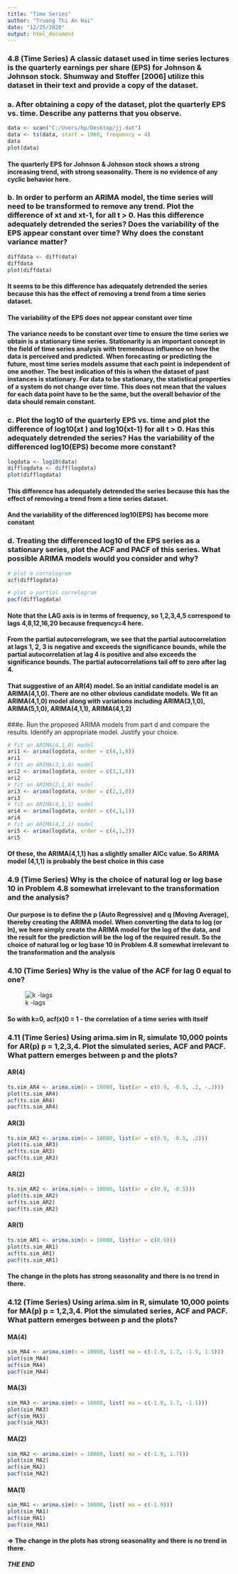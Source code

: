 ---
title: "Time Series"
author: "Truong Thi An Hai"
date: "12/25/2020"
output: html_document
---

### 4.8 (Time Series)  A classic dataset used in time series lectures is the quarterly earnings per share (EPS) for Johnson & Johnson stock.  Shumway and Stoffer [2006] utilize this dataset in their text and provide a copy of the dataset. 

### a. After obtaining a copy of the dataset, plot the quarterly EPS vs. time.  Describe any patterns that you observe. 

```{r}
data <- scan("C:/Users/hp/Desktop/jj.dat")
data <- ts(data, start = 1960, frequency = 4)
data
plot(data)

``` 

#### The quarterly EPS for Johnson & Johnson stock shows a strong increasing trend, with strong seasonality. There is no evidence of any cyclic behavior here.  


### b. In order to perform an ARIMA model, the time series will need to be transformed to remove any trend.  Plot the difference of xt and xt-1, for all t > 0.   Has this difference adequately detrended the series? Does the variability of the EPS appear constant over time?  Why does the constant variance matter? 
```{r}
diffdata <- diff(data)
diffdata
plot(diffdata)
```  

#### It seems to be this difference has adequately detrended the series because this has the effect of removing a trend from a time series dataset. 

#### The variability of the EPS does not appear constant over time  

#### The variance needs to be constant over time to ensure the time series we obtain is a stationary time series. Stationarity is an important concept in the field of time series analysis with tremendous influence on how the data is perceived and predicted. When forecasting or predicting the future, most time series models assume that each point is independent of one another. The best indication of this is when the dataset of past instances is stationary. For data to be stationary, the statistical properties of a system do not change over time. This does not mean that the values for each data point have to be the same, but the overall behavior of the data should remain constant.   

### c. Plot the log10 of the quarterly EPS vs. time and plot the difference of log10(xt ) and log10(xt-1) for all t > 0.  Has this adequately detrended the series?  Has the variability of the differenced log10(EPS) become more constant?  

```{r}
logdata <- log10(data)
difflogdata <- diff(logdata)
plot(difflogdata)

```  

#### This difference has adequately detrended the series because this has the effect of removing a trend from a time series dataset. 
#### And the variability of the differenced log10(EPS) has become more constant  

### d. Treating the differenced log10 of the EPS series as a stationary series, plot the ACF and PACF of this series.  What possible ARIMA models would you consider and why?


```{r}
# plot a correlogram 
acf(difflogdata)

# plot a partial correlogram 
pacf(difflogdata)

```  

#### Note that the LAG axis is in terms of frequency, so 1,2,3,4,5 correspond to lags 4,8,12,16,20 because frequency=4 here.  

#### From the partial autocorrelogram, we see that the partial autocorrelation at lags 1, 2, 3 is negative and exceeds the significance bounds, while the partial autocorrelation at lag 4 is positive and also exceeds the significance bounds. The partial autocorrelations tail off to zero after lag 4.

#### That suggestive of an AR(4) model. So an initial candidate model is an ARIMA(4,1,0). There are no other obvious candidate models. We fit an ARIMA(4,1,0) model along with variations including ARIMA(3,1,0), ARIMA(5,1,0), ARIMA(4,1,1), ARIMA(4,1,2)

###e. Run the proposed ARIMA models from part d and compare the results.  Identify an appropriate model.  Justify your choice.

```{r}
# fit an ARIMA(4,1,0) model
ari1 <- arima(logdata, order = c(4,1,0)) 
ari1
# fit an ARIMA(3,1,0) model
ari2 <- arima(logdata, order = c(3,1,0)) 
ari2
# fit an ARIMA(2,1,0) model
ari3 <- arima(logdata, order = c(2,1,0)) 
ari3
# fit an ARIMA(4,1,1) model
ari4 <- arima(logdata, order = c(4,1,1))
ari4
# fit an ARIMA(4,1,2) model
ari5 <- arima(logdata, order = c(4,1,2))
ari5
```  


#### Of these, the ARIMA(4,1,1) has a slightly smaller AICc value. So ARIMA model (4,1,1) is probably the best choice in this case  
 
 
### 4.9 (Time Series)  Why is the choice of natural log or log base 10 in Problem 4.8 somewhat irrelevant to the transformation and the analysis? 

#### Our purpose is to define the p (Auto Regressive) and q (Moving Average), thereby creating the ARIMA model. When converting the data to log (or ln), we here simply create the ARIMA model for the log of the data, and the result for the prediction will be the log of the required result. So the choice of natural log or log base 10 in Problem 4.8 somewhat irrelevant to the transformation and the analysis

### 4.10 (Time Series)  Why is the value of the ACF for lag 0 equal to one?
![k -lags](C:/Users/hp/Desktop/acf.png)


#### So with k=0, acf(x)0 = 1 - the correlation of a time series with itself

### 4.11 (Time Series) Using arima.sim in R, simulate 10,000 points for AR(p) p = 1,2,3,4. Plot the simulated series, ACF and PACF.  What pattern emerges between p and the plots? 

#### AR(4)
```{r}
ts.sim_AR4 <- arima.sim(n = 10000, list(ar = c(0.9, -0.5, .2, -.3)))
plot(ts.sim_AR4)
acf(ts.sim_AR4)
pacf(ts.sim_AR4)

```

#### AR(3)
```{r}
ts.sim_AR3 <- arima.sim(n = 10000, list(ar = c(0.9, -0.5, .2)))
plot(ts.sim_AR3)
acf(ts.sim_AR3)
pacf(ts.sim_AR3)

``` 

#### AR(2)
```{r}
ts.sim_AR2 <- arima.sim(n = 10000, list(ar = c(0.9, -0.5)))
plot(ts.sim_AR2)
acf(ts.sim_AR2)
pacf(ts.sim_AR2)

```  

#### AR(1)
```{r}
ts.sim_AR1 <- arima.sim(n = 10000, list(ar = c(0.9)))
plot(ts.sim_AR1)
acf(ts.sim_AR1)
pacf(ts.sim_AR1)

```   

#### The change in the plots has strong seasonality and there is no trend in there.

### 4.12 (Time Series)  Using arima.sim in R, simulate 10,000 points for MA(p) p = 1,2,3,4. Plot the simulated series, ACF and PACF.  What pattern emerges between p and the plots? 

#### MA(4)
```{r}
sim_MA4 <- arima.sim(n = 10000, list( ma = c(-1.9, 1.7, -1.5, 1.5)))
plot(sim_MA4)
acf(sim_MA4)
pacf(sim_MA4)
```

#### MA(3)
```{r}
sim_MA3 <- arima.sim(n = 10000, list( ma = c(-1.9, 1.7, -1.5)))
plot(sim_MA3)
acf(sim_MA3)
pacf(sim_MA3)
``` 

#### MA(2)
```{r}
sim_MA2 <- arima.sim(n = 10000, list( ma = c(-1.9, 1.7)))
plot(sim_MA2)
acf(sim_MA2)
pacf(sim_MA2)
```  

#### MA(1)
```{r}
sim_MA1 <- arima.sim(n = 10000, list( ma = c(-1.9)))
plot(sim_MA1)
acf(sim_MA1)
pacf(sim_MA1)
``` 

#### => The change in the plots has strong seasonality and there is no trend in there. 


***THE END***
